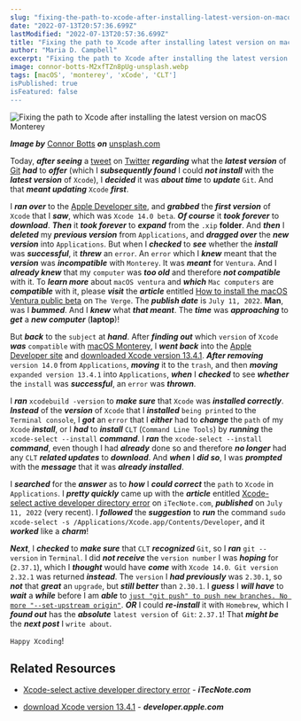 ```yaml
---
slug: "fixing-the-path-to-xcode-after-installing-latest-version-on-macos-monterey"
date: "2022-07-13T20:57:36.699Z"
lastModified: "2022-07-13T20:57:36.699Z"
title: "Fixing the path to Xcode after installing latest version on macOS Monterey"
author: "Maria D. Campbell"
excerpt: "Fixing the path to Xcode after installing the latest version on macOS."
image: connor-botts-M2xfTZn8pUg-unsplash.webp
tags: [macOS', 'monterey', 'xCode', 'CLT']
isPublished: true
isFeatured: false
---
```


![Fixing the path to Xcode after installing the latest version on macOS Monterey](connor-botts-M2xfTZn8pUg-unsplash.webp)

***Image by*** [Connor Botts](https://unsplash.com/@cinemamaster) ***on*** [unsplash.com](https://unsplash.com/photos/M2xfTZn8pUg)

Today, **_after seeing_** a
[tweet](https://twitter.com/JI/status/1546948817462800384) on
[Twitter](https://twitter.com/) **_regarding_** what the **_latest version_** of [Git](https://git-scm.com/) **_had_** to **_offer_** (which I **_subsequently found_** I could **_not install_** with the **_latest version_** of `Xcode`), I **_decided_** it was **_about time_** to **_update_** `Git`. And that **_meant updating_** `Xcode` **_first_**.

I **_ran over_** to the [Apple Developer site](https://developer.apple.com/), and **_grabbed_** the **_first version_** of `Xcode` that I **_saw_**, which was `Xcode 14.0 beta`. **_Of course_** it **_took forever_** to **_download_**. **_Then_** it **_took forever_** to **_expand_** from the `.xip` **folder**. And **_then_** I **_deleted_** my **_previous version_** from `Applications`, and **_dragged over_** the **_new version_** into `Applications`. But when I **_checked_** to **_see_** whether the **_install_** was **_successful_**, it **_threw_** an `error`. An `error` which I **_knew_** meant that the **_version_** was **_incompatible_** with `Monterey`. It was **_meant_** for `Ventura`. And I **_already knew_** that my `computer` was **_too old_** and therefore **_not compatible_** with it. To **_learn more_** about `macOS ventura` and **_which_** `Mac computers` are **_compatible_** with it, please **_visit_** the **_article_** entitled [How to install the macOS Ventura public beta](https://www.theverge.com/23200261/how-to-install-macos-ventura-public-beta-backups-separate-partition-drive)
on `The Verge`. The **_publish date_** is `July 11, 2022`. **Man**, was I
**_bummed_**. And I **_knew_** what **_that meant_**. The **_time_** was
**_approaching_** to **_get_** a **_new computer_** (**laptop**)!

But **_back_** to the `subject` at **_hand_**. After **_finding out_** which
`version` of `Xcode` **_was_** `compatible` with [macOS Monterey](https://developer.apple.com/xcode/resources/), I **_went back_** into the [Apple Developer site](https://developer.apple.com/) and [downloaded Xcode version 13.4.1](https://developer.apple.com/download/all/). **_After removing_** `version 14.0` from `Applications`, **_moving_** it to the `trash`, and then **_moving_** `expanded version 13.4.1` into `Applications`, **_when_** I **_checked_** to see **_whether_** the `install` was **_successful_**, an `error` was **_thrown_**.

I **_ran_** `xcodebuild -version` to **_make sure_** that `Xcode` was
**_installed correctly_**. **_Instead_** of the **_version_** of `Xcode` that I **_installed_** `being printed` to the `Terminal console`, I **_got_** an `error` that I **_either_** had to **_change_** the `path` of my `Xcode` **_install_**, or I **_had_** to **_install_** `CLT` (`Command Line Tools`) by **_running_** the `xcode-select --install` **_command_**. I **_ran_** the `xcode-select --install` **_command_**, even though I had **_already_** done so and therefore **_no longer_** had any `CLT` **_related updates_** to **_download_**. And **_when_** I **_did so_**, I was **_prompted_** with the **_message_** that it was **_already installed_**.

I **_searched_** for the **_answer_** as to **_how_** I **_could correct_** the `path` to `Xcode` in `Applications`. I **_pretty quickly_** came up with the **_article_** entitled [Xcode-select active developer directory error](https://itecnote.com/tecnote/xcode-select-active-developer-directory-error/) on `iTecNote.com`, **_published_** on `July 11, 2022` (very recent). I **_followed_** the **_suggestion_** to **_run_** the command `sudo xcode-select -s /Applications/Xcode.app/Contents/Developer`, and it **_worked_** like a **_charm_**!

**_Next_**, I **_checked_** to **_make sure_** that `CLT` **_recognized_**
`Git`, so I **_ran_** `git --version` in `Terminal`. I did **_not receive_** the `version number` I was **_hoping_** for (`2.37.1`), which I **_thought_** would have **_come_** with `Xcode 14.0`.` Git version 2.32.1` was returned **_instead_**. The `version` I **_had previously_** was `2.30.1`, so **_not_** that **_great_** an `upgrade`, but **_still better_** than `2.30.1`. I **_guess_** I **_will have_** to **_wait_** a **_while_** before I am **_able_** to [`just "git push" to push new branches. No more "--set-upstream origin"`](https://twitter.com/JI/status/1546948817462800384). **_OR_** I could **_re-install_** it with `Homebrew`, which I **_found out_** has the **_absolute_** `latest version` of` Git`: `2.37.1`! That **_might be_** the **_next post_** I `write about`.

`Happy Xcoding`!

## Related Resources

-   [Xcode-select active developer directory error](https://itecnote.com/tecnote/xcode-select-active-developer-directory-error/) -
    **_iTecNote.com_**

-   [download Xcode version 13.4.1](https://developer.apple.com/download/all/) -
    **_developer.apple.com_**

